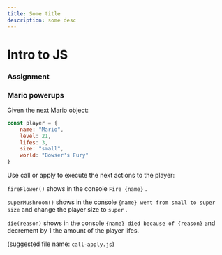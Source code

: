 ```yaml
---
title: Some title
description: some desc
---
```


# Intro to JS

### **Assignment**

### Mario powerups

Given the next Mario object:

```javascript
const player = {
	name: "Mario",
	level: 21,
	lifes: 3,
	size: "small",
	world: "Bowser's Fury"
}
```

Use call or apply to execute the next actions to the player:

`fireFlower()` shows in the console `Fire {name}` .

`superMushroom()` shows in the console `{name} went from small to super size` and change the player size to `super` .

`die(reason)` shows in the console `{name} died because of {reason}` and decrement by 1 the amount of the player lifes.

(suggested file name: `call-apply.js`)
